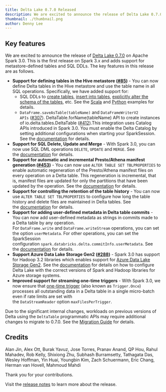 ```yaml
---
title: Delta Lake 0.7.0 Released
description: We are excited to announce the release of Delta Lake 0.7.0 on Apache Spark 3.0. This is the first release on Spark 3.x and adds support for metastore-defined tables and SQL DDLs.
thumbnail: ./thumbnail.png
author: Denny Lee
---
```


## Key features

We are excited to announce the release of [Delta Lake 0.7.0](https://github.com/delta-io/delta/releases/tag/v0.7.0) on Apache Spark 3.0. This is the first release on Spark 3.x and adds support for metastore-defined tables and SQL DDLs. The key features in this release are as follows.

- **Support for defining tables in the Hive metastore ([#85](https://github.com/delta-io/delta/issues/85))** - You can now define Delta tables in the Hive metastore and use the table name in all SQL operations. Specifically, we have added support for:
  - SQL DDLs to [create tables](https://docs.delta.io/0.7.0/delta-batch.html#create-a-table), [insert into tables](https://docs.delta.io/0.7.0/delta-batch.html#write-to-a-table), [explicitly alter the schema of the tables](https://docs.delta.io/0.7.0/delta-batch.html#explicitly-update-schema), etc. See the [Scala](https://github.com/delta-io/delta/tree/master/examples/scala) and [Python](https://github.com/delta-io/delta/tree/master/examples/python) examples for details.
  - `DataFrame.saveAsTable(tableName)` and `DataFrameWriterV2 APIs` ([#307](https://github.com/delta-io/delta/issues/307)). DeltaTable.forName(tableName) API to create instances of io.delta.tables.DeltaTable ([#412](https://github.com/delta-io/delta/issues/412)).This integration uses Catalog APIs introduced in Spark 3.0. You must enable the Delta Catalog by setting additional configurations when starting your SparkSession. See the [documentation](https://docs.delta.io/0.7.0/delta-batch.html#configure-sparksession) for details.
- **Support for SQL Delete, Update and Merge** - With Spark 3.0, you can now use SQL DML operations `DELETE`, `UPDATE` and `MERGE`. See the [documentation](https://docs.delta.io/0.7.0/delta-update.html) for details.
- **Support for automatic and incremental Presto/Athena manifest generation ([#453](https://github.com/delta-io/delta/issues/453))** - You can now use `ALTER TABLE SET TBLPROPERTIES` to enable automatic regeneration of the Presto/Athena manifest files on every operation on a Delta table. This regeneration is incremental, that is, manifest files are updated for only the partitions that have been updated by the operation. See the [documentation](https://docs.delta.io/0.7.0/presto-integration.html#step-3-update-manifests) for details.
- **Support for controlling the retention of the table history** - You can now use `ALTER TABLE SET TBLPROPERTIES` to configure how long the table history and delete files are maintained in Delta tables. See the [documentation](https://docs.delta.io/0.7.0/delta-batch.html#data-retention) for details.
- **Support for adding user-defined metadata in Delta table commits** - You can now add user-defined metadata as strings in commits made to a Delta table by any operation. For `DataFrame.write` and `DataFrame.writeStream` operations, you can set the option `userMetadata`. For other operations, you can set the SparkSession configuration `spark.databricks.delta.commitInfo.userMetadata`. See the [documentation](https://docs.delta.io/0.7.0/delta-batch.html#set-user-defined-commit-metadata) for details.
- **Support Azure Data Lake Storage Gen2 ([#288](https://github.com/delta-io/delta/issues/288))** - Spark 3.0 has support for Hadoop 3.2 libraries which enables support for [Azure Data Lake Storage Gen2](https://docs.microsoft.com/en-us/azure/storage/blobs/data-lake-storage-introduction). See the [documentation](https://docs.delta.io/0.7.0/delta-storage.html#azure-data-lake-storage-gen2) for details on how to configure Delta Lake with the correct versions of Spark and Hadoop libraries for Azure storage systems.
- **Improved support for streaming one-time triggers** - With Spark 3.0, we now ensure that [one-time trigger](https://spark.apache.org/docs/latest/structured-streaming-programming-guide.html#triggers) (also known as `Trigger.Once`) processes all outstanding data in a Delta table in a single micro-batch even if rate limits are set with the `DataStreamReader` option `maxFilesPerTrigger`.

Due to the significant internal changes, workloads on previous versions of Delta using the `DeltaTable` programmatic APIs may require additional changes to migrate to 0.7.0. See the [Migration Guide](https://docs.delta.io/0.7.0/porting.html#migrate-delta-lake-workloads-to-newer-versions) for details.

## Credits

Alan Jin, Alex Ott, Burak Yavuz, Jose Torres, Pranav Anand, QP Hou, Rahul Mahadev, Rob Kelly, Shixiong Zhu, Subhash Burramsetty, Tathagata Das, Wesley Hoffman, Yin Huai, Youngbin Kim, Zach Schuermann, Eric Chang, Herman van Hovell, Mahmoud Mahdi

Thank you for your contributions.

Visit the [release notes](https://github.com/delta-io/delta/releases/tag/v0.7.0) to learn more about the release.
